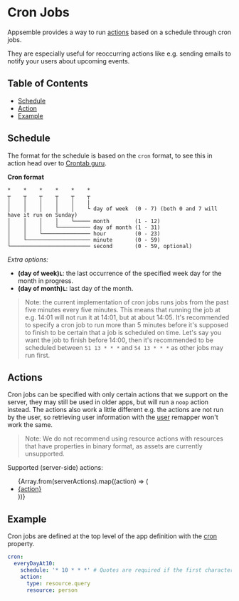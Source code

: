 
# Cron Jobs

Appsemble provides a way to run [actions](/docs/reference/action) based on a schedule through cron
jobs.

They are especially useful for reoccurring actions like e.g. sending emails to notify your users
about upcoming events.

## Table of Contents

- [Schedule](#schedule)
- [Action](#action)
- [Example](#example)

## Schedule

The format for the schedule is based on the `cron` format, to see this in action head over to
[Crontab guru](https://crontab.guru/).

**Cron format**

```
*    *    *    *    *    *
┬    ┬    ┬    ┬    ┬    ┬
│    │    │    │    │    |
│    │    │    │    │    └ day of week  (0 - 7) (both 0 and 7 will have it run on Sunday)
│    │    │    │    └───── month        (1 - 12)
│    │    │    └────────── day of month (1 - 31)
│    │    └─────────────── hour         (0 - 23)
│    └──────────────────── minute       (0 - 59)
└───────────────────────── second       (0 - 59, optional)
```

_Extra options:_

- **(day of week)`L`**: the last occurrence of the specified week day for the month in progress.
- **(day of month)`L`**: last day of the month.

> Note: the current implementation of cron jobs runs jobs from the past five minutes every five
> minutes. This means that running the job at e.g. 14:01 will not run it at 14:01, but at about
> 14:05. It's recommended to specify a cron job to run more than 5 minutes before it's supposed to
> finish to be certain that a job is scheduled on time. Let's say you want the job to finish before
> 14:00, then it's recommended to be scheduled between `51 13 * * *` and `54 13 * * *` as other jobs
> may run first.

## Actions

Cron jobs can be specified with only certain actions that we support on the server, they may still
be used in older apps, but will run a `noop` action instead. The actions also work a little
different e.g. the actions are not run by the user, so retrieving user information with the
[user](/docs/reference/remapper#user) remapper won't work the same.

> Note: We do not recommend using resource actions with resources that have properties in binary
> format, as assets are currently unsupported.

Supported (server-side) actions:

<ul>
  {Array.from(serverActions).map((action) => (
    <li key={action}>
      <a href={`/docs/reference/action#${action}`}>{action}</a>
    </li>
  ))}
</ul>

## Example

Cron jobs are defined at the top level of the app definition with the
[cron](/docs/reference/app#-app-definition-cron) property.

```yaml copy validate cron-snippet
cron:
  everyDayAt10:
    schedule: '* 10 * * *' # Quotes are required if the first character starts with `*`
    action:
      type: resource.query
      resource: person
```
